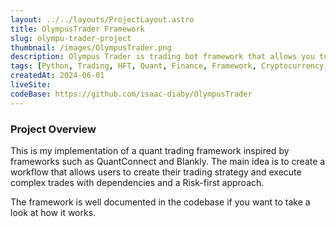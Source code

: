 ```yaml
---
layout: ../../layouts/ProjectLayout.astro
title: OlympusTrader Framework
slug: olympu-trader-project
thumbnail: /images/OlympusTrader.png
description: Olympus Trader is trading bot framework that allows you to create your own trading bot using python.
tags: [Python, Trading, HFT, Quant, Finance, Framework, Cryptocurrency, Blankly, QuantConnect]
createdAt: 2024-06-01
liveSite:
codeBase: https://github.com/isaac-diaby/OlympusTrader
---
```

### Project Overview
This is my implementation of a quant trading framework inspired by frameworks such as QuantConnect and Blankly. The main idea is to create a workflow that allows users to create their trading strategy and execute complex trades with dependencies and a Risk-first approach.

The framework is well documented in the codebase if you want to take a look at how it works.